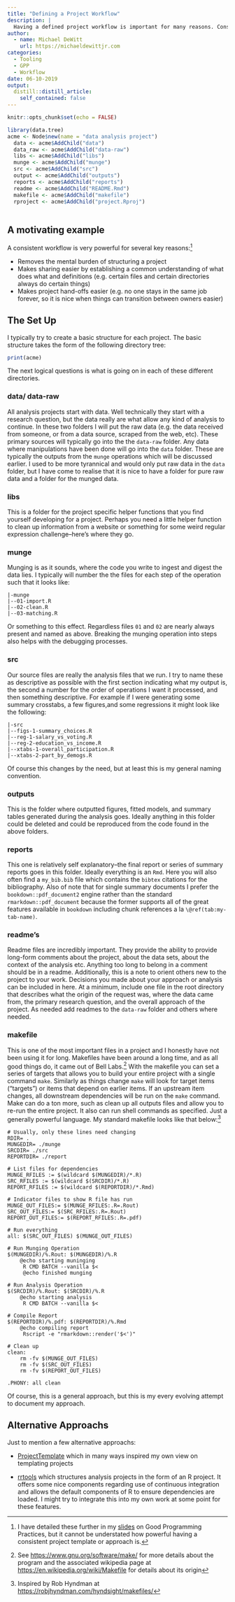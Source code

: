 ```yaml
---
title: "Defining a Project Workflow"
description: |
  Having a defined project workflow is important for many reasons. Consistency of design allows for easier sharing (you or other collaborators  don't have to look for things) and reduces some cognitive load by allowing you to focus on content and less on form. This is my lightly opinionated project structure. Of course these fews are ever evolving.
author:
  - name: Michael DeWitt
    url: https://michaeldewittjr.com
categories:
  - Tooling
  - GPP
  - Workflow
date: 06-10-2019
output:
  distill::distill_article:
    self_contained: false
---
```


```r
knitr::opts_chunk$set(echo = FALSE)
```

```r
library(data.tree)
acme <- Node$new(name = "data analysis project")
  data <- acme$AddChild("data")
  data_raw <- acme$AddChild("data-raw")
  libs <- acme$AddChild("libs")
  munge <- acme$AddChild("munge")
  src <- acme$AddChild("src")
  output <- acme$AddChild("outputs")
  reports <- acme$AddChild("reports")
  readme <- acme$AddChild("README.Rmd")
  makefile <- acme$AddChild("makefile")
  rproject <- acme$AddChild("project.Rproj")
  
```

## A motivating example

A consistent workflow is very powerful for several key reasons:^[I have detailed these further in my [slides](https://github.com/medewitt/introduction_to_r//blob/master/gpp/gpp.pdf) on Good Programming Practices, but it cannot be understated how powerful having a consistent project template or approach is.]

- Removes the mental burden of structuring a project  
- Makes sharing easier by establishing a common understanding of what does what and definitions (e.g. certain files and certain directories always do certain things)  
- Makes project hand-offs easier (e.g. no one stays in the same job forever, so it is nice when things can transition between owners easier) 

## The Set Up

I typically try to create a basic structure for each project. The basic structure takes the form of the following directory tree:

```r
print(acme)
```

The next logical questions is what is going on in each of these different directories.

### data/ data-raw

All analysis projects start with data. Well technically they start with a research question, but the data really are what allow any kind of analysis to continue. In these two folders I will put the raw data (e.g. the data received from someone, or from a data source, scraped from the web, etc). These primary sources will typically go into the the `data-raw` folder. Any data where manipulations have been done will go into the `data` folder. These are typically the outputs from the `munge` operations which will be discussed earlier. I used to be more tyrannical and would only put raw data in the `data` folder, but I have come to realise that it is nice to have a folder for pure raw data and a folder for the munged data.

### libs

This is a folder for the project specific helper functions that you find yourself developing for a project. Perhaps you need a little helper function to clean up information from a website or something for some weird regular expression challenge--here's where they go.

### munge

Munging is as it sounds, where the code you write to ingest and digest the data lies. I typically will number the the files for each step of the operation such that it looks like:

```
|-munge
|--01-import.R
|--02-clean.R
|--03-matching.R
```
Or something to this effect. Regardless files `01` and `02` are nearly always present and named as above. Breaking the munging operation into steps also helps with the debugging processes.

### src

Our source files are really the analysis files that we run. I try to name these as descriptive as possible with the first section indicating what my output is, the second a number for the order of operations I want it processed, and then something descriptive. For example if I were generating some summary crosstabs, a few figures,and some regressions it might look like the following:

```
|-src
|--figs-1-summary_choices.R
|--reg-1-salary_vs_voting.R
|--reg-2-education_vs_income.R
|--xtabs-1-overall_participation.R
|--xtabs-2-part_by_demogs.R
```

Of course this changes by the need, but at least this is my general naming convention.

### outputs

This is the folder where outputted figures, fitted models, and summary tables generated during the analysis goes. Ideally anything in this folder could be deleted and could be reproduced from the code found in the above folders.

### reports

This one is relatively self explanatory--the final report or series of summary reports goes in this folder. Ideally everything is an `Rmd`. Here you will also often find a `my_bib.bib` file which contains the `bibtex` citations for the bibliography. Also of note that for single summary documents I prefer the `bookdown::pdf_document2` engine rather than the standard `rmarkdown::pdf_document` because the former supports all of the great features available in `bookdown` including chunk references a la `\@ref(tab:my-tab-name)`.

### readme's

Readme files are incredibly important. They provide the ability to provide long-form comments about the project, about the data sets, about the context of the analysis etc. Anything too long to belong in a comment should be in a readme. Additionally, this is a note to orient others new to the project to your work. Decisions you made about your approach or analysis can be included in here. At a minimum, include one file in the root directory that describes what the origin of the request was, where the data came from, the primary research question, and the overall approach of the project. As needed add readmes to the `data-raw` folder and others where needed.

### makefile

This is one of the most important files in a project and I honestly have not been using it for long. Makefiles have been around a long time, and as all good things do, it came out of Bell Labs.^[See <https://www.gnu.org/software/make/> for more details about the program and the associated wikipedia page at <https://en.wikipedia.org/wiki/Makefile> for details about its origin] With the makefile you can set a series of targets that allows you to build your entire project with a single command `make`. Similarly as things change `make` will look for target items ("targets") or items that depend on earlier items. If an upstream item changes, all downstream dependencies will be run on the `make` command. Make can do a ton more, such as clean up all outputs files and allow you to re-run the entire project. It also can run shell commands as specified. Just a generally powerful language. My standard makefile looks like that below:^[Inspired by Rob Hyndman at <https://robjhyndman.com/hyndsight/makefiles/>]

```
# Usually, only these lines need changing
RDIR= .
MUNGEDIR= ./munge
SRCDIR= ./src
REPORTDIR= ./report

# List files for dependencies
MUNGE_RFILES := $(wildcard $(MUNGEDIR)/*.R)
SRC_RFILES := $(wildcard $(SRCDIR)/*.R)
REPORT_RFILES := $(wildcard $(REPORTDIR)/*.Rmd)

# Indicator files to show R file has run
MUNGE_OUT_FILES:= $(MUNGE_RFILES:.R=.Rout)
SRC_OUT_FILES:= $(SRC_RFILES:.R=.Rout)
REPORT_OUT_FILES:= $(REPORT_RFILES:.R=.pdf)

# Run everything
all: $(SRC_OUT_FILES) $(MUNGE_OUT_FILES)

# Run Munging Operation
$(MUNGEDIR)/%.Rout: $(MUNGEDIR)/%.R
	@echo starting muninging
	 R CMD BATCH --vanilla $<
	 @echo finished munging

# Run Analysis Operation
$(SRCDIR)/%.Rout: $(SRCDIR)/%.R
	@echo starting analysis
	 R CMD BATCH --vanilla $<

# Compile Report
$(REPORTDIR)/%.pdf: $(REPORTDIR)/%.Rmd
	@echo compiling report
	 Rscript -e "rmarkdown::render('$<')"

# Clean up
clean:
	rm -fv $(MUNGE_OUT_FILES)
	rm -fv $(SRC_OUT_FILES)
	rm -fv $(REPORT_OUT_FILES)

.PHONY: all clean

```

Of course, this is a general approach, but this is my every evolving attempt to document my approach.

## Alternative Approachs

Just to mention a few alternative approachs:

* [ProjectTemplate](http://projecttemplate.net/) which in many ways inspired my own view on templating projects  

* [rrtools](https://github.com/benmarwick/rrtools) which structures analysis projects in the form of an R project. It offers some nice components regarding use of continuous integration and allows the default components of R to ensure dependencies are loaded. I might try to integrate this into my own work at some point for these features.